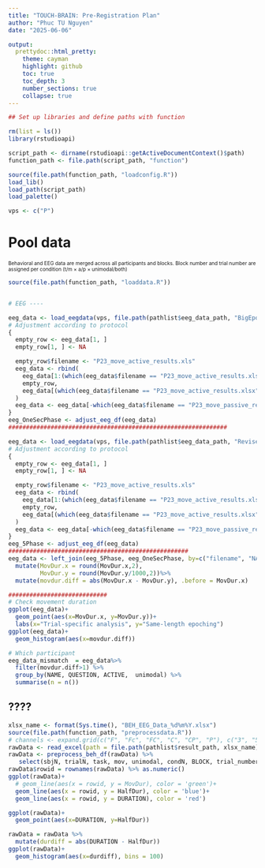 ```yaml
---
title: "TOUCH-BRAIN: Pre-Registration Plan"
author: "Phuc TU Nguyen"
date: "2025-06-06"

output:
  prettydoc::html_pretty:
    theme: cayman
    highlight: github
    toc: true
    toc_depth: 3
    number_sections: true
    collapse: true
---
```


```r
## Set up libraries and define paths with function

rm(list = ls())
library(rstudioapi)

script_path <- dirname(rstudioapi::getActiveDocumentContext()$path)
function_path <- file.path(script_path, "function")

source(file.path(function_path, "loadconfig.R"))
load_lib()
load_path(script_path)
load_palette()

vps <- c("P")
```


# Pool data {.hidden .unlisted}
<font size="1"> Behavioral and EEG data are merged across all participants and blocks. Block number and trial number are assigned per condition (t/m &times; a/p &times; unimodal/both) </font>

```r
source(file.path(function_path, "loaddata.R"))


# EEG ----

eeg_data <- load_eegdata(vps, file.path(pathlist$eeg_data_path, "BigEpoch_OneSecPhase"))
# Adjustment according to protocol
{
  empty_row <- eeg_data[1, ]
  empty_row[1, ] <- NA

  empty_row$filename <- "P23_move_active_results.xls"
  eeg_data <- rbind(
    eeg_data[1:(which(eeg_data$filename == "P23_move_active_results.xlsx")[36]), ],
    empty_row,
    eeg_data[(which(eeg_data$filename == "P23_move_active_results.xlsx")[37]):nrow(eeg_data), ]
  )
  eeg_data <- eeg_data[-which(eeg_data$filename == "P23_move_passive_results.xlsx")[51], ]
}
eeg_OneSecPhase <- adjust_eeg_df(eeg_data)
##############################################################

eeg_data <- load_eegdata(vps, file.path(pathlist$eeg_data_path, "Revise_5Phase")) 
# Adjustment according to protocol
{
  empty_row <- eeg_data[1, ]
  empty_row[1, ] <- NA

  empty_row$filename <- "P23_move_active_results.xls"
  eeg_data <- rbind(
    eeg_data[1:(which(eeg_data$filename == "P23_move_active_results.xlsx")[36]), ],
    empty_row,
    eeg_data[(which(eeg_data$filename == "P23_move_active_results.xlsx")[37]):nrow(eeg_data), ]
  )
  eeg_data <- eeg_data[-which(eeg_data$filename == "P23_move_passive_results.xlsx")[51], ]
}
eeg_5Phase <- adjust_eeg_df(eeg_data)
###################################################
eeg_data <- left_join(eeg_5Phase, eeg_OneSecPhase, by=c("filename", "NAME", "QUESTION", "ACTIVE", "unimodal", "trial_number")) %>%
  mutate(MovDur.x = round(MovDur.x,2),
         MovDur.y = round(MovDur.y/1000,2))%>%
  mutate(movdur.diff = abs(MovDur.x - MovDur.y), .before = MovDur.x)

############################
# Check movement duration
ggplot(eeg_data)+
  geom_point(aes(x=MovDur.x, y=MovDur.y))+
  labs(x="Trial-specific analysis", y="Same-length epoching")
ggplot(eeg_data)+
  geom_histogram(aes(x=movdur.diff))

# Which participant
eeg_data_mismatch  = eeg_data%>%
  filter(movdur.diff>1) %>%
  group_by(NAME, QUESTION, ACTIVE,  unimodal) %>%
  summarise(n = n())
```


## ????
```r
xlsx_name <- format(Sys.time(), "BEH_EEG_Data_%d%m%Y.xlsx")
source(file.path(function_path, "preprocessdata.R"))
# channels <- expand.grid(c("F", "Fc", "FC", "C", "CP", "P"), c("3", "5", "z", "4", "6"))
rawData <- read_excel(path = file.path(pathlist$result_path, xlsx_name))
rawData <- preprocess_beh_df(rawData) %>%
   select(sbjN, trialN, task, mov, unimodal, condN, BLOCK, trial_number, DURATION, MovDur, HalfDur)
rawData$rowid = rownames(rawData) %>% as.numeric()
ggplot(rawData)+
  # geom_line(aes(x = rowid, y = MovDur), color = 'green')+
  geom_line(aes(x = rowid, y = HalfDur), color = 'blue')+
  geom_line(aes(x = rowid, y = DURATION), color = 'red')

ggplot(rawData)+
  geom_point(aes(x=DURATION, y=HalfDur))

rawData = rawData %>%
  mutate(durdiff = abs(DURATION - HalfDur))
ggplot(rawData)+
  geom_histogram(aes(x=durdiff), bins = 100)
 
```
